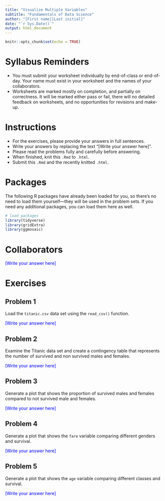 ---
title: "Visualize Multiple Variables"
subtitle: "Fundamentals of Data Science"
author: "[First name][Last initial]"
date: "`r Sys.Date()`"
output: html_document
---

```{r setup, include=FALSE}
knitr::opts_chunk$set(echo = TRUE)
```

# Syllabus Reminders

* You must submit your worksheet individually by end-of-class or end-of-day. Your name must exist in your worksheet and the names of your collaborators.
* Worksheets are marked mostly on completion, and partially on correctness. It will be marked either pass or fail, there will no detailed feedback on worksheets, and no opportunities for revisions and make-up.

# Instructions

* For the exercises, please provide your answers in full sentences.
* Write your answers by replacing the text "[Write your answer here]".
* Please read the problems fully and carefully before answering.
* When finished, knit this `.Rmd` to `.html`.
* Submit this `.Rmd` and the recently knitted `.html`.

# Packages

The following R packages have already been loaded for you, so there's no need to load them yourself—they will be used in the problem sets. If you need any additional packages, you can load them here as well.

```{r message=FALSE, warning=FALSE}
# load packages
library(tidyverse)
library(gridExtra)
library(ggmosaic)
```

# Collaborators

::: {style="color: blue;"}
[Write your answer here]
:::

# Exercises

## Problem 1

Load the `titanic.csv` data set using the `read_csv()` function.

::: {style="color: blue;"}
[Write your answer here]
:::

## Problem 2

Examine the Titanic data set and create a contingency table that represents the number of survived and non survived males and females.

::: {style="color: blue;"}
[Write your answer here]
:::

## Problem 3

Generate a plot that shows the proportion of survived males and females compared to not survived male and females.

::: {style="color: blue;"}
[Write your answer here]
:::

## Problem 4

Generate a plot that shows the `fare` variable comparing different genders and survival.

::: {style="color: blue;"}
[Write your answer here]
:::

## Problem 5

Generate a plot that shows the `age` variable comparing different classes and survival.

::: {style="color: blue;"}
[Write your answer here]
:::
